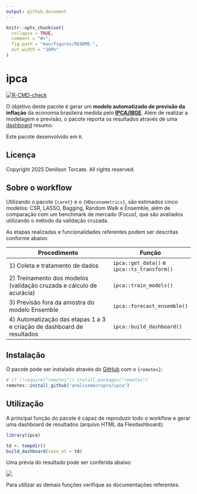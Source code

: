 ```yaml
---
output: github_document
---
```


<!-- README.md is generated from README.Rmd. Please edit that file -->

```r
knitr::opts_chunk$set(
  collapse = TRUE,
  comment = "#>",
  fig.path = "man/figures/README-",
  out.width = "100%"
)
```

# ipca

<!-- badges: start -->
[![R-CMD-check](https://github.com/schoulten/ipca/workflows/R-CMD-check/badge.svg)](https://github.com/schoulten/ipca/actions)
<!-- badges: end -->

O objetivo deste pacote é gerar um **modelo automatizado de previsão da inflação** da economia brasileira medida pelo **[IPCA/IBGE](https://www.ibge.gov.br/estatisticas/economicas/precos-e-custos/9256-indice-nacional-de-precos-ao-consumidor-amplo.html)**. Além de realizar a modelagem e previsão, o pacote reporta os resultados através de uma [dashboard](https://torcate.github.io/github/) resumo.

Este pacote desenvolvido em `R`.

## Licença

Copyright 2025 Denilson Torcate. All rights reserved.

## Sobre o workflow

Utilizando o pacote `{caret}` e o `{HDeconometrics}`, são estimados cinco modelos: CSR, LASSO, Bagging, Random Walk e Ensemble, além de comparação com um benchmark de mercado (Focus), que são avaliados utilizando o método da validação cruzada.

As etapas realizadas e funcionalidades referentes podem ser descritas conforme abaixo:

| Procedimento | Função |
| ------------ | ------ |
| 1) Coleta e tratamento de dados | `ipca::get_data()` e `ipca::ts_transform()` |
| 2) Treinamento dos modelos (validação cruzada e cálculo de acurácia) | `ipca::train_models()` |
| 3) Previsão fora da amostra do modelo Ensemble | `ipca::forecast_ensemble()` |
| 4) Automatização das etapas 1 a 3 e criação de dashboard de resultados | `ipca::build_dashboard()` |

## Instalação

O pacote pode ser instalado através do [GitHub](https://github.com/) com o `{remotes}`:

```r
# if (!require("remotes")) install.packages("remotes")
remotes::install_github("analisemacropro/ipca")
```

## Utilização

A principal função do pacote é capaz de reproduzir todo o workflow e gerar uma dashboard de resultados (arquivo HTML da Flexdashboard):

```r
library(ipca)

td <- tempdir()
build_dashboard(save_at = td)
```

Uma prévia do resultado pode ser conferida abaixo:

![](docs/printscreen.PNG)

Para utilizar as demais funções verifique as documentações referentes.
